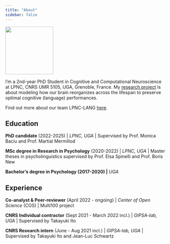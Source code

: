 ```yaml
---
title: "About"
sidebar: false
---
```


::: {.profile-header layout="[21,79]"}
![](images/profile_pic.jpg){.profile-pic width="150"}

I'm a 2nd-year PhD Student in Cognitive and Computational Neuroscience at LPNC, CNRS UMR 5105, UGA, Grenoble, France. My [research project](https://lpnc.univ-grenoble-alpes.fr/recherche/production-scientifique/projets-en-cours/lumintermod) is about modeling how our brain reorganizes across the lifespan to preserve optimal cognitive (language) performances.

Find out more about our team LPNC-LANG [here](https://lpnc.univ-grenoble-alpes.fr/recherche/equipes-recherche/equipe-langage).
:::

## Education

**PhD candidate** (2022-2025) \| *LPNC, UGA* \| Supervised by Prof. Monica Baciu and Prof. Martial Mermillod

**MSc degree in Research in Psychology** (2020-2022) \| *LPNC, UGA* \| Master theses in psycholinguistics supervised by Prof. Elsa Spinelli and Prof. Boris New

**Bachelor's degree in Psychology (2017-2020) \|** *UGA*

## Experience

**Co-analyst & Peer-reviewer** (April 2022 - ongoing) \| *Center of Open Science* (COS) \| Multi100 project

**CNRS Individual contractor** (Sept 2021 - March 2022 incl.) \| *GIPSA-lab, UGA* \| Supervised by Takayuki Ito

**CNRS Research intern** (June - Aug 2021 incl.) \| *GIPSA-lab, UGA* \| Supervised by Takayuki Ito and Jean-Luc Schwartz
